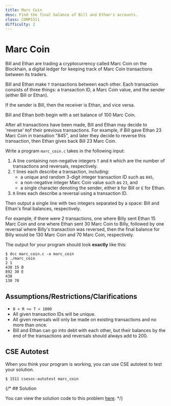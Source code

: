 ```yaml
---
title: Marc Coin
desc: Find the final balance of Bill and Ethan's accounts.
class: COMP1511
difficulty: 2
---
```


# Marc Coin

Bill and Ethan are trading a cryptocurrency called Marc Coin on the Blockhain, a digital ledger for keeping track of Marc Coin transactions between its traders.

Bill and Ethan make `T` transactions between each other. Each transaction consists of three things: a transaction ID, a Marc Coin value, and the sender (either Bill or Ethan).

If the sender is Bill, then the receiver is Ethan, and vice versa.

Bill and Ethan both begin with a set balance of 100 Marc Coin.

After all transactions have been made, Bill and Ethan may decide to 'reverse' `R`of their previous transactions. For example, if Bill gave Ethan 23 Marc Coin in transation "845", and later they decide to reverse this transaction, then Ethan gives back Bill 23 Marc Coin.

Write a program `marc_coin.c` takes in the following input:

1. A line containing non-negative integers `T` and `R` which are the number of transactions and reversals, respectively.
2. `T` lines each describe a transaction, including: 
    - a unique and random 3-digit integer transaction ID such as `845`,
    - a non-negative integer Marc Coin value such as `23`, and 
    - a single character denoting the sender, either `B` for Bill or `E` for Ethan.
3. `R` lines each describe a reversal using a transaction ID.

Then output a single line with two integers separated by a space: Bill and Ethan's final balances, respectively.

For example, if there were 2 transactions, one where Billy sent Ethan 15 Marc Coin and one where Ethan sent 30 Marc Coin to Billy, followed by one reversal where Billy's transaction was reversed, then the final balance for Billy would be 130 Marc Coin and 70 Marc Coin, respectively.

The output for your program should look **exactly** like this:



```bash:~/1511-revision/marc_coin
$ dcc marc_coin.c -o marc_coin
$ ./marc_coin
2 1
438 15 B
892 30 E
438
130 70
```

## Assumptions/Restrictions/Clarifications
- `0 < R <= T < 1000`
- All given transaction IDs will be unique.
- All given reversals will only be made on existing transactions and no more than once.
- Bill and Ethan can go into debt with each other, but their balances by the end of the transactions and reversals should always add to 200.

## CSE Autotest

When you think your program is working, you can use CSE autotest to test your solution.


```bash:~/1511-revision/marc_coin
$ 1511 csesoc-autotest marc_coin
```

{/* ## Solution

You can view the solution code to this problem [here](https://github.com/csesoc/comp1511-revision-t1-2022/blob/master/solutions/marc-coin/solution.c). */}

